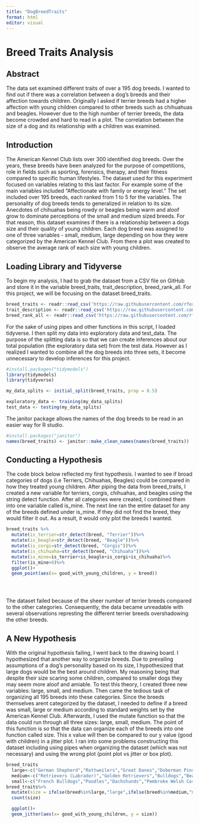 ```yaml
---
title: "DogBreedTraits"
format: html
editor: visual
---
```


# Breed Traits Analysis

## Abstract

The data set examined different traits of over a 195 dog breeds. I wanted to find out if there was a correlation between a dog's breeds and their affection towards children. Originally I asked if terrier breeds had a higher affection with young children compared to other breeds such as chihuahuas and beagles. However due to the high number of terrier breeds, the data become crowded and hard to read in a plot. The correlation between the size of a dog and its relationship with a children was examined.

## Introduction

The American Kennel Club lists over 300 identified dog breeds. Over the years, these breeds have been analyzed for the purpose of competitions, role in fields such as sporting, forensics, therapy, and their fitness compared to specific human lifestyles. The dataset used for this experiment focused on variables relating to this last factor. For example some of the main variables included "Affectionate with family or energy level." The set included over 195 breeds, each ranked from 1 to 5 for the variables. The personality of dog breeds tends to generalized in relation to its size. Anecdotes of chihuahas being rowdy or beagles being warm and aloof grow to dominate perceptions of the small and medium sized breeds. For that reason, this dataset examines if there is a relationship between a dogs size and their quality of young children. Each dog breed was assigned to one of three variables - small, medium, large depending on how they were categorized by the American Kennel Club. From there a plot was created to observe the average rank of each size with young children.

## Loading Library and Tidyverse

To begin my analysis, I had to grab the dataset from a CSV file on GitHub and store it in the variable breed_traits, trait_description, breed_rank_all. For this project, we will be focusing on the dataset breed_traits.

```r
breed_traits <- readr::read_csv('https://raw.githubusercontent.com/rfordatascience/tidytuesday/master/data/2022/2022-02-01/breed_traits.csv')
trait_description <- readr::read_csv('https://raw.githubusercontent.com/rfordatascience/tidytuesday/master/data/2022/2022-02-01/trait_description.csv')
breed_rank_all <- readr::read_csv('https://raw.githubusercontent.com/rfordatascience/tidytuesday/master/data/2022/2022-02-01/breed_rank.csv')

```

For the sake of using pipes and other functions in this script, I loaded tidyverse. I then split my data into exploratory data and test_data. The purpose of the splitting data is so that we can create inferences about our total population (the exploratory data set) from the test data. However as I realized I wanted to combine all the dog breeds into three sets, it become unnecessary to develop inferences for this project.

```r
#install.packages("tidymodels")
library(tidymodels)
library(tidyverse)

my_data_splits <- initial_split(breed_traits, prop = 0.5)

exploratory_data <- training(my_data_splits)
test_data <- testing(my_data_splits)
```

The janitor package allows the names of the dog breeds to be read in an easier way for R studio.

```r
#install.packages("janitor")
names(breed_traits) <- janitor::make_clean_names(names(breed_traits))
```

## Conducting a Hypothesis

The code block below reflected my first hypothesis. I wanted to see if broad categories of dogs (i.e Terriers, Chihuahas, Beagles) could be compared in how they treated young children. After piping the data from breed_traits, I created a new variable for terriers, corgis, chihuahas, and beagles using the string detect function. After all categories were created, I combined them into one variable called is_mine. The next line ran the entire dataset for any of the breeds defined under is_mine. If they did not find the breed, they would filter it out. As a result, it would only plot the breeds I wanted.

```r
breed_traits %>%
  mutate(is_terrier=str_detect(breed, "Terrier"))%>%
  mutate(is_beagle=str_detect(breed, "Beagle"))%>%
  mutate(is_corgi=str_detect(breed, "Corgis"))%>%
  mutate(is_chihuaha=str_detect(breed, "Chihuaha"))%>%
  mutate(is_mine=is_terrier+is_beagle+is_corgi+is_chihuaha)%>%
  filter(is_mine>0)%>%
  ggplot()+
  geom_point(aes(x= good_with_young_children, y = breed))


 
```

The dataset failed because of the sheer number of terrier breeds compared to the other categories. Consequently, the data became unreadable with several observations represting the different terrier breeds overshadowing the other breeds.

## A New Hypothesis

With the original hypothesis failing, I went back to the drawing board. I hypothesized that another way to organize breeds. Due to prevailing assumptions of a dog's personality based on its size, I hypothesized that large dogs would be the best around children. My reasoning being that despite their size scaring some children, compared to smaller dogs they may seem more aloof and amiable. To test this theory, I created three new variables: large, small, and medium. Then came the tedious task of organizing all 195 breeds into these categories. Since the breeds themselves arent categorized by the dataset, I needed to define if a breed was small, large or medium according to standard weights set by the American Kennel Club. Afterwards, I used the mutate function so that the data could run through all three sizes: large, small, medium. The point of this function is so that the data can organize each of the breeds into one function called size. This x value will then be compared to our y value (good with children) in a jitter plot. I ran into some problems constructing this dataset including using pipes when organizing the dataset (which was not necessary) and using the wrong plot (point plot vs jitter or box plot).

```r
breed_traits
  large<-c("German Shepherd","Rottweilers","Great Danes","Doberman Pinschers","Bermese Mountain Dogs","Cane Corso","Collie","Mastiffs","Belgian Malinois","Weimaraner","Newfoundland","Rhodesian Ridgeback","Retrievers (Chesapeake Bay)","Bloodhound","Akita","Airedale Terrier","Alaskan Malamute","Giant Schnauzer","Old English Sheepdog","Saint Bernard","Great Pyrenees","Bullmastiff","Dogue De Bordeaux","Irish Wolfhound", "Irish Settler","Greater Swiss Mountain Dog","Anatolian Shepherd Dog","Dogo Argentino","Bouvier des Flandres","Leonberger","Neapolitan Mastiff","Borsoi","Godron Settler","Tibetan Mastiff","Beauceron","Afghan Hound","Boerboel","Black Russian Terrier","Black and Tan Coonhound","Greyhound","Retrievers (Curly-Coated)","Scottish Deerhound","Otterhound","Kuvasz","Komondorok","Sloughis")
  medium<-c("Retrievers (Labrador)","Golden Retrievers","Bulldogs","Beagles","Pointers","Australian Shepherds","Boxers","Siberian Huskies","Spaniels (English Springer","Brittany","Border Collie","Vizsla","Basset Hounds","Shiba Inu","English Cocker Spaniel", "Portuguese Water Dog","Pointers (German Wirehaired)","Chinese Shar-Pei","Wirehaired Pointing Griffons","Bull Terriers","Soft Coated Wheaten Terriers","Whippets","Dalmatians","Australian Cattle Dogs","Samoyed","Retrievers (Nova Scotia Duck Tolling)","Staffordshire Bull Terrier","American Staffordshire Terrier","Chow Chow","Boykin Spaniel","Lagotti Romangnoli","Norwegian Elkhounds","Standard Schnauzer","Keeshonde","Tibetan Terrier","Settler (English)","Retrievers (Flat-Coated)","Belgian Tervuren","Spinoni Italiani","Welsh Springer Spaniel","Xoloitzcuintli","Manchester Terrier","Kerry Blue Terrier","Spaniel(Clumber)","Bluetick Coonhound","German Pinscher","American Eskimo Dog","Irish Terrier","Bearded Collie","Pointer","Belgian Sheepdog", "Bedlington Terrier","Pulik","Saluki","Barbet","Redbone Coonhound","Spanish Water Dog","Briard","Berger Picard","Entelbucher Mountain Dog","Treeing Walker Coonhound","Icelandic Sheepdog","Wirehaired Vizsla","Pumik", "Portuguese Podengo","American Water Spaniel","Field Spaniel","Nederlandse Kooikerhondje","Finnish Lapphund","Plott Hound","Norwegian Buhund","Irish Red and White Setter","Norwegian Lundehund", "Ibizan Hound", "Spaniels(Sussex)","Bergamasco Sheepdog","Spaniels (Irish Water)","Polish Lowland Sheepdog","Cirneco dell'Etna","Pharaoh hound", "Canaan Dog","American English Coonhound","Chinook","Finnish Spitz","Harrier","American Foxhound","Azawakh","English Foxhound")
  small<-c("French Bulldogs","Poodles","Dachshunds","Pembroke Welsh Corgis","Yorkshire Terriers","Cavalier King Charles Spaniels","Miniature Schnauzers","Shih Tzu","Boston Terriers","Pomerians","Havanese","Cane Corso","Shetland Sheepdogs","Pug","Cocker Spaniel","Miniature American Shepherd","Chihuahua","Maltese","West Highland White Terrier","Bichon Frise","Cardigan Welsh Corgis","Italian Greyhound","Scottish Terrier","Papillon","Brussels Griffon","Russell Terrier", "Cairn Terrier","Miniature Pinscher","Lhasa Apso","Chinese Crested","Coton de Tulear","Rat Terrier","Basenji","Pekingese","Boder Terrier","Wire Fox Terrier","Miniature Bull Terrier","Silky Terrier","Norwich Terrier","Japanese Chin","Welsh Terrier","Toy Fox Terrier","Schipperke","Russell Terrier","American Hairless Terrier","Norfolk Terrier","Australian Terrier","Lakeland Terrier","English Toy Spaniel","Tibetan Spaniel","Smooth Fox Terrier","Swedish Vallhund","Sealyham Terrier","Lowchen","Affenpinscher","Petit Basset Griffon Vendeen", "Glen of Imaal Terrier","Dandie Dinmont Terrier","Pyrenean Shepherd", "Skye Terrier","Petit Basset Griffon Vendeen","Cesky Terrier")
breed_traits%>%
  mutate(size = ifelse(breed%in%large,"large",ifelse(breed%in%medium,"medium","small")))%>%
  count(size)

  ggplot()+
  geom_jitter(aes(x= good_with_young_children, y = size))

```
